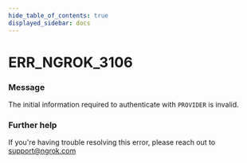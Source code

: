 ```yaml
---
hide_table_of_contents: true
displayed_sidebar: docs
---
```



# ERR_NGROK_3106

### Message
The initial information required to authenticate with `PROVIDER` is invalid.

<ErrorDetails error='err_ngrok_3106' />


### Further help
If you're having trouble resolving this error, please reach out to [support@ngrok.com](mailto:support@ngrok.com?subject=Help%20with%20ERR_NGROK_3106)

